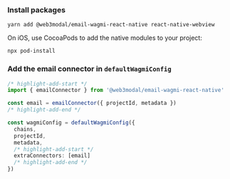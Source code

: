 
### Install packages

```
yarn add @web3modal/email-wagmi-react-native react-native-webview
```

On iOS, use CocoaPods to add the native modules to your project:

```
npx pod-install
```

### Add the email connector in `defaultWagmiConfig`

```ts
/* highlight-add-start */
import { emailConnector } from '@web3modal/email-wagmi-react-native'

const email = emailConnector({ projectId, metadata })
/* highlight-add-end */

const wagmiConfig = defaultWagmiConfig({
  chains,
  projectId,
  metadata,
  /* highlight-add-start */
  extraConnectors: [email]
  /* highlight-add-end */
})
```
